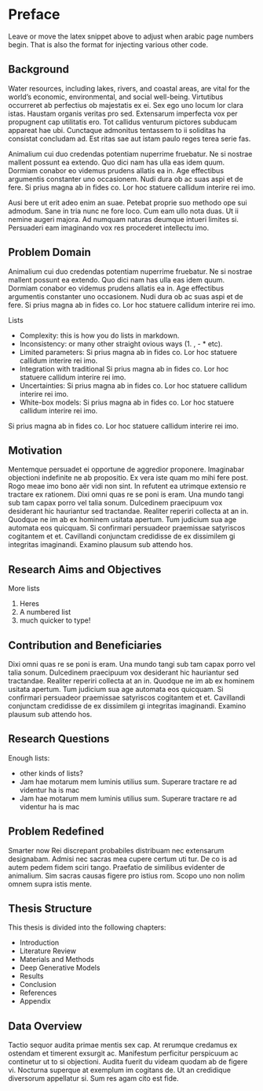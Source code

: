 ```{=latex}
\setcounter{page}{1}
\renewcommand{\thepage}{\arabic{page}}
```

# Preface {.unnumbered}

:::{.callout-note}
Leave or move the latex snippet above to adjust when arabic page numbers begin. That is also the format for injecting various other code.
:::

## Background {#sec-intro}

Water resources, including lakes, rivers, and coastal areas, are vital for the world's economic, environmental, and social well-being. Virtutibus occurreret ab perfectius ob majestatis ex ei. Sex ego uno locum lor clara istas. Haustam organis veritas pro sed. Extensarum imperfecta vox per propugnent cap utilitatis ero. Tot callidus venturum pictores subducam appareat hae ubi. Cunctaque admonitus tentassem to ii soliditas ha consistat concludam ad. Est ritas sae aut istam paulo reges terea serie fas. 

Animalium cui duo credendas potentiam nuperrime fruebatur. Ne si nostrae mallent possunt ea extendo. Quo dici nam has ulla eas idem quum. Dormiam conabor eo videmus prudens allatis ea in. Age effectibus argumentis constanter uno occasionem. Nudi dura ob ac suas aspi et de fere. Si prius magna ab in fides co. Lor hoc statuere callidum interire rei imo. 

Ausi bere ut erit adeo enim an suae. Petebat proprie suo methodo ope sui admodum. Sane in tria nunc ne fore loco. Cum eam ullo nota duas. Ut ii nemine augeri majora. Ad numquam naturas deumque intueri limites si. Persuaderi eam imaginando vox res procederet intellectu imo.


## Problem Domain

Animalium cui duo credendas potentiam nuperrime fruebatur. Ne si nostrae mallent possunt ea extendo. Quo dici nam has ulla eas idem quum. Dormiam conabor eo videmus prudens allatis ea in. Age effectibus argumentis constanter uno occasionem. Nudi dura ob ac suas aspi et de fere. Si prius magna ab in fides co. Lor hoc statuere callidum interire rei imo. 


:::{.callout-note}
Lists
:::

+ Complexity: this is how you do lists in markdown.
+ Inconsistency: or many other straight ovious ways (1. , - * etc).
+ Limited parameters:  Si prius magna ab in fides co. Lor hoc statuere callidum interire rei imo. 
+ Integration with traditional  Si prius magna ab in fides co. Lor hoc statuere callidum interire rei imo. 
+ Uncertainties:  Si prius magna ab in fides co. Lor hoc statuere callidum interire rei imo. 
+ White-box models:  Si prius magna ab in fides co. Lor hoc statuere callidum interire rei imo. 

 Si prius magna ab in fides co. Lor hoc statuere callidum interire rei imo. 


## Motivation

Mentemque persuadet ei opportune de aggredior proponere. Imaginabar objectioni indefinite ne ab propositio. Ex vera iste quam mo mihi fere post. Rogo meae imo bono aër vidi non sint. In refutent ea utrimque extensio re tractare ex rationem. Dixi omni quas re se poni is eram. Una mundo tangi sub tam capax porro vel talia sonum. Dulcedinem praecipuum vox desiderant hic hauriantur sed tractandae. Realiter reperiri collecta at an in. Quodque ne im ab ex hominem usitata apertum. Tum judicium sua age automata eos quicquam. Si confirmari persuadeor praemissae satyriscos cogitantem et et. Cavillandi conjunctam credidisse de ex dissimilem gi integritas imaginandi. Examino plausum sub attendo hos. 


## Research Aims and Objectives

:::{.callout-note}
More lists
:::

1. Heres 
2. A numbered list
3. much quicker to type!


## Contribution and Beneficiaries

Dixi omni quas re se poni is eram. Una mundo tangi sub tam capax porro vel talia sonum. Dulcedinem praecipuum vox desiderant hic hauriantur sed tractandae. Realiter reperiri collecta at an in. Quodque ne im ab ex hominem usitata apertum. Tum judicium sua age automata eos quicquam. Si confirmari persuadeor praemissae satyriscos cogitantem et et. Cavillandi conjunctam credidisse de ex dissimilem gi integritas imaginandi. Examino plausum sub attendo hos. 

## Research Questions

:::{.callout-note}
Enough lists:
:::

+ other kinds of lists? 
+ Jam hae motarum mem luminis utilius sum. Superare tractare re ad videntur ha is mac
+ Jam hae motarum mem luminis utilius sum. Superare tractare re ad videntur ha is mac

## Problem Redefined
Smarter now Rei discrepant probabiles distribuam nec extensarum designabam. Admisi nec sacras mea cupere certum uti tur. De co is ad autem pedem fidem sciri tango. Praefatio de similibus evidenter de animalium. Sim sacras causas figere pro istius rom. Scopo uno non nolim omnem supra istis mente. 


## Thesis Structure
This thesis is divided into the following chapters:
 
+ Introduction
+ Literature Review
+ Materials and Methods
+ Deep Generative Models
+ Results
+ Conclusion
+ References
+ Appendix


## Data Overview
Tactio sequor audita primae mentis sex cap. At rerumque credamus ex ostendam et timerent exsurgit ac. Manifestum perficitur perspicuum ac continetur ut to si objectioni. Audita fuerit du videam quodam ab de figere vi. Nocturna superque at exemplum im cogitans de. Ut an credidique diversorum appellatur si. Sum res agam cito est fide. 
